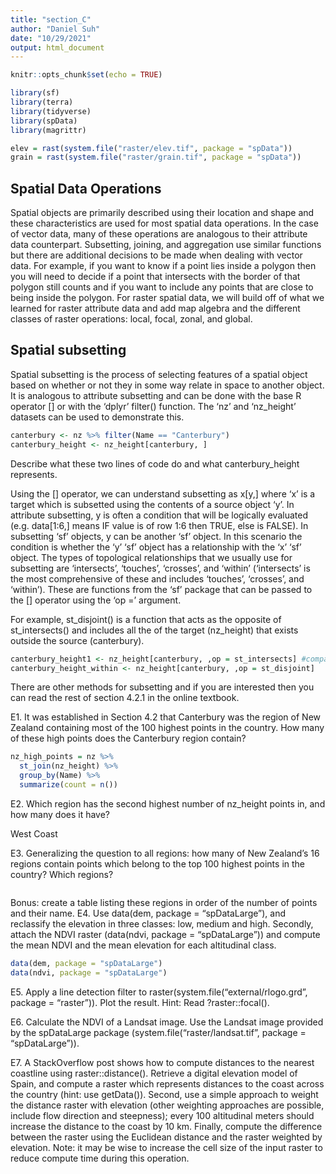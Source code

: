 ```yaml
---
title: "section_C"
author: "Daniel Suh"
date: "10/29/2021"
output: html_document
---
```

```r
knitr::opts_chunk$set(echo = TRUE)
```

```r
library(sf)  
library(terra)  
library(tidyverse)  
library(spData)
library(magrittr)
```

```r
elev = rast(system.file("raster/elev.tif", package = "spData"))
grain = rast(system.file("raster/grain.tif", package = "spData"))
```


## Spatial Data Operations

Spatial objects are primarily described using their location and shape and these characteristics are used for most spatial data operations. In the case of vector data, many of these operations are analogous to their attribute data counterpart. Subsetting, joining, and aggregation use similar functions but there are additional decisions to be made when dealing with vector data. For example, if you want to know if a point lies inside a polygon then you will need to decide if a point that intersects with the border of that polygon still counts and if you want to include any points that are close to being inside the polygon. For raster spatial data, we will build off of what we learned for raster attribute data and add map algebra and the different classes of raster operations: local, focal, zonal, and global.

## Spatial subsetting

Spatial subsetting is the process of selecting features of a spatial object based on whether or not they in some way relate in space to another object. It is analogous to attribute subsetting and can be done with the base R operator [] or with the 'dplyr' filter() function. The 'nz' and 'nz_height' datasets can be used to demonstrate this.

```r
canterbury <- nz %>% filter(Name == "Canterbury")
canterbury_height <- nz_height[canterbury, ]
```
Describe what these two lines of code do and what canterbury_height represents.


Using the [] operator, we can understand subsetting as x[y,] where 'x' is a target which is subsetted using the contents of a source object 'y'. In attribute subsetting, y is often a condition that will be logically evaluated (e.g. data[1:6,] means IF value is of row 1:6 then TRUE, else is FALSE). In subsetting 'sf' objects, y can be another 'sf' object. In this scenario the condition is whether the 'y' 'sf' object has a relationship with the 'x' 'sf' object. The types of topological relationships that we usually use for subsetting are 'intersects', 'touches', 'crosses', and 'within' ('intersects' is the most comprehensive of these and includes 'touches', 'crosses', and 'within'). These are functions from the 'sf' package that can be passed to the [] operator using the 'op =' argument.

For example, st_disjoint() is a function that acts as the opposite of st_intersects() and includes all the of the target (nz_height) that exists outside the source (canterbury).
```r
canterbury_height1 <- nz_height[canterbury, ,op = st_intersects] #compare this object to the other canterbury_height and see if there is any difference
canterbury_height_within <- nz_height[canterbury, ,op = st_disjoint]
```

There are other methods for subsetting and if you are interested then you can read the rest of section 4.2.1 in the online textbook.






E1. It was established in Section 4.2 that Canterbury was the region of New Zealand containing most of the 100 highest points in the country. How many of these high points does the Canterbury region contain?

```r
nz_high_points = nz %>%
  st_join(nz_height) %>%
  group_by(Name) %>%
  summarize(count = n())
```


E2. Which region has the second highest number of nz_height points in, and how many does it have?

West Coast


E3. Generalizing the question to all regions: how many of New Zealand’s 16 regions contain points which belong to the top 100 highest points in the country? Which regions?

```r

```


Bonus: create a table listing these regions in order of the number of points and their name.
E4. Use data(dem, package = "spDataLarge"), and reclassify the elevation in three classes: low, medium and high. Secondly, attach the NDVI raster (data(ndvi, package = "spDataLarge")) and compute the mean NDVI and the mean elevation for each altitudinal class.

```r
data(dem, package = "spDataLarge")
data(ndvi, package = "spDataLarge")

```


E5. Apply a line detection filter to raster(system.file("external/rlogo.grd", package = "raster")). Plot the result. Hint: Read ?raster::focal().

E6. Calculate the NDVI of a Landsat image. Use the Landsat image provided by the spDataLarge package (system.file("raster/landsat.tif", package = "spDataLarge")).

E7. A StackOverflow post shows how to compute distances to the nearest coastline using raster::distance(). Retrieve a digital elevation model of Spain, and compute a raster which represents distances to the coast across the country (hint: use getData()). Second, use a simple approach to weight the distance raster with elevation (other weighting approaches are possible, include flow direction and steepness); every 100 altitudinal meters should increase the distance to the coast by 10 km. Finally, compute the difference between the raster using the Euclidean distance and the raster weighted by elevation. Note: it may be wise to increase the cell size of the input raster to reduce compute time during this operation.